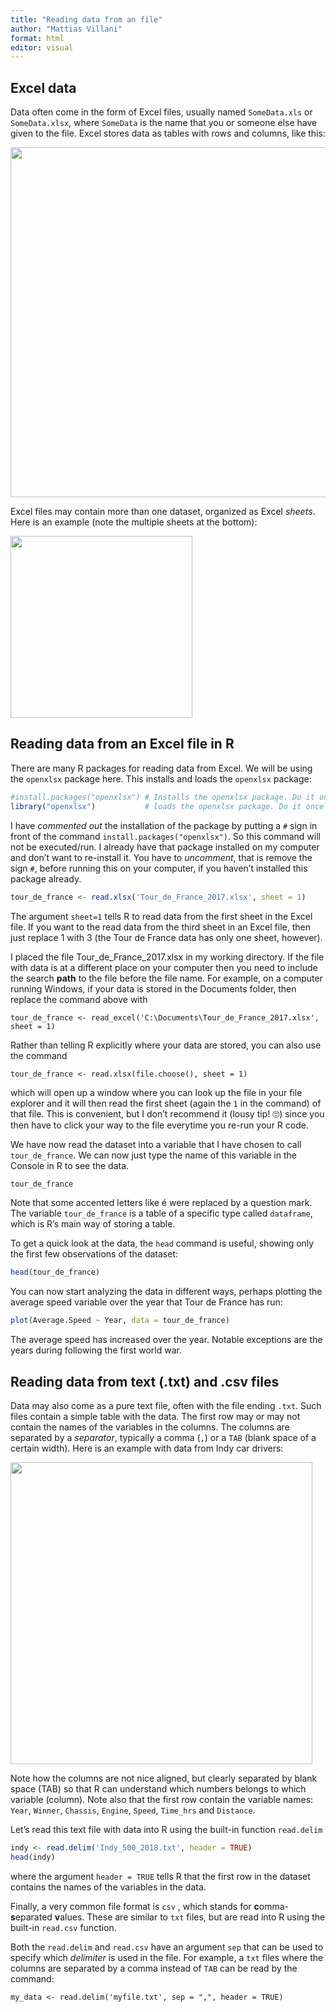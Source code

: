 ```yaml
---
title: "Reading data from an file"
author: "Mattias Villani"
format: html
editor: visual
---
```


## Excel data

Data often come in the form of Excel files, usually named `SomeData.xls` or `SomeData.xlsx`, where `SomeData` is the name that you or someone else have given to the file. Excel stores data as tables with rows and columns, like this:

![](ExcelSpreadsheet.png){fig-align="center" width="560"}

Excel files may contain more than one dataset, organized as Excel *sheets*. Here is an example (note the multiple sheets at the bottom):

![](ExcelSheets.png){fig-align="center" width="291"}

## Reading data from an Excel file in R

There are many R packages for reading data from Excel. We will be using the `openxlsx` package here. This installs and loads the `openxlsx` package:

```r
#install.packages("openxlsx") # Installs the openxlsx package. Do it only once.
library("openxlsx")           # loads the openxlsx package. Do it once per R session.

```

::: callout-note
I have *commented out* the installation of the package by putting a `#` sign in front of the command `install.packages("openxlsx")`. So this command will not be executed/run. I already have that package installed on my computer and don't want to re-install it. You have to *uncomment*, that is remove the sign `#`, before running this on your computer, if you haven't installed this package already.
:::

```r
tour_de_france <- read.xlsx('Tour_de_France_2017.xlsx', sheet = 1)
```

The argument `sheet=1` tells R to read data from the first sheet in the Excel file. If you want to the read data from the third sheet in an Excel file, then just replace 1 with 3 (the Tour de France data has only one sheet, however).

::: callout-important
I placed the file Tour_de_France_2017.xlsx in my working directory. If the file with data is at a different place on your computer then you need to include the search **path** to the file before the file name. For example, on a computer running Windows, if your data is stored in the Documents folder, then replace the command above with

`tour_de_france <- read_excel('C:\Documents\Tour_de_France_2017.xlsx', sheet = 1)`
:::

::: callout-tip
Rather than telling R explicitly where your data are stored, you can also use the command

`tour_de_france <- read.xlsx(file.choose(), sheet = 1)`

which will open up a window where you can look up the file in your file explorer and it will then read the first sheet (again the `1` in the command) of that file. This is convenient, but I don't recommend it (lousy tip! 🙄) since you then have to click your way to the file everytime you re-run your R code.
:::

We have now read the dataset into a variable that I have chosen to call `tour_de_france`. We can now just type the name of this variable in the Console in R to see the data.

```r
tour_de_france
```

Note that some accented letters like é were replaced by a question mark. The variable `tour_de_france` is a table of a specific type called `dataframe`, which is R's main way of storing a table.

To get a quick look at the data, the `head` command is useful, showing only the first few observations of the dataset:

```r
head(tour_de_france)
```

You can now start analyzing the data in different ways, perhaps plotting the average speed variable over the year that Tour de France has run:

```r
plot(Average.Speed ~ Year, data = tour_de_france)
```

The average speed has increased over the year. Notable exceptions are the years during following the first world war.

## Reading data from text (.txt) and .csv files

Data may also come as a pure text file, often with the file ending `.txt`. Such files contain a simple table with the data. The first row may or may not contain the names of the variables in the columns. The columns are separated by a *separator*, typically a comma (`,`) or a `TAB` (blank space of a certain width). Here is an example with data from Indy car drivers:

![](indydata_txtformat.png){fig-align="center" width="483"}

Note how the columns are not nice aligned, but clearly separated by blank space (TAB) so that R can understand which numbers belongs to which variable (column). Note also that the first row contain the variable names: `Year`, `Winner`, `Chassis`, `Engine`, `Speed`, `Time_hrs` and `Distance`.

Let's read this text file with data into R using the built-in function `read.delim`

```r
indy <- read.delim('Indy_500_2018.txt', header = TRUE)
head(indy)
```

where the argument `header = TRUE` tells R that the first row in the dataset contains the names of the variables in the data.

Finally, a very common file format is `csv` , which stands for **c**omma-**s**eparated **v**alues. These are similar to `txt` files, but are read into R using the built-in `read.csv` function.

::: callout-tip
Both the `read.delim` and `read.csv` have an argument `sep` that can be used to specify which *delimiter* is used in the file. For example, a `txt` files where the columns are separated by a comma instead of `TAB` can be read by the command:

`my_data <- read.delim('myfile.txt', sep = ",", header = TRUE)`
:::
